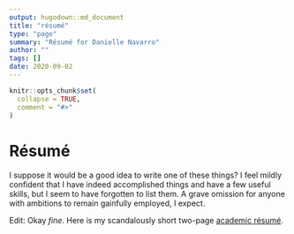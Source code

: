 ```yaml
---
output: hugodown::md_document
title: "résumé"
type: "page"
summary: "Résumé for Danielle Navarro"
author: ""
tags: []
date: 2020-09-02
---
```


```r
knitr::opts_chunk$set(
  collapse = TRUE,
  comment = "#>"
)
```

# Résumé 

I suppose it would be a good idea to write one of these things? I feel mildly confident that I have indeed accomplished things and have a few useful skills, but I seem to have forgotten to list them. A grave omission for anyone with ambitions to remain gainfully employed, I expect.

Edit: Okay *fine*. Here is my scandalously short two-page [academic résumé](./danielle-navarro-academic-resume.pdf).
